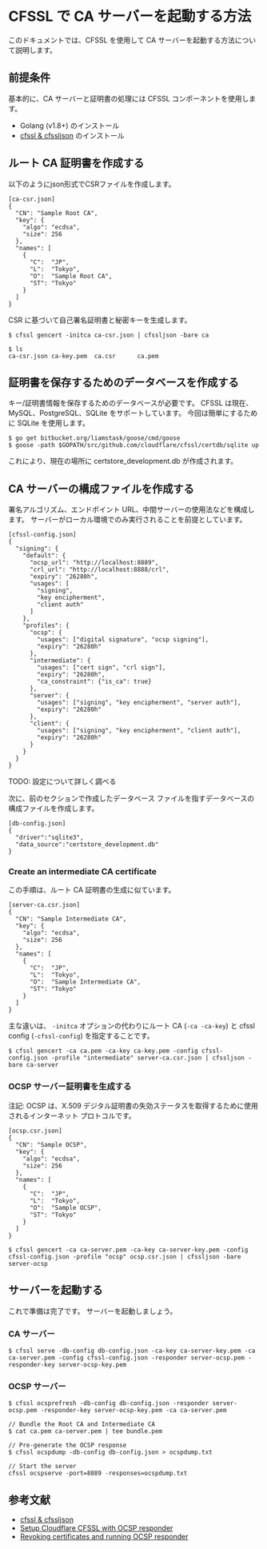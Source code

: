 # CFSSL で CA サーバーを起動する方法


<TranslationBanner />

このドキュメントでは、CFSSL を使用して CA サーバーを起動する方法について説明します。

## 前提条件

基本的に、CA サーバーと証明書の処理には CFSSL コンポーネントを使用します。

- Golang (v1.8+) のインストール
- [cfssl & cfssljson](https://github.com/cloudflare/cfssl) のインストール

## ルート CA 証明書を作成する

以下のようにjson形式でCSRファイルを作成します。

```
[ca-csr.json]
{
  "CN": "Sample Root CA",
  "key": {
    "algo": "ecdsa",
    "size": 256
  },
  "names": [
    {
      "C":  "JP",
      "L":  "Tokyo",
      "O":  "Sample Root CA",
      "ST": "Tokyo"
    }
  ]
}
```

CSR に基づいて自己署名証明書と秘密キーを生成します。

```
$ cfssl gencert -initca ca-csr.json | cfssljson -bare ca

$ ls
ca-csr.json ca-key.pem  ca.csr      ca.pem
```

## 証明書を保存するためのデータベースを作成する

キー/証明書情報を保存するためのデータベースが必要です。
CFSSL は現在、MySQL、PostgreSQL、SQLite をサポートしています。
今回は簡単にするために SQLite を使用します。

```
$ go get bitbucket.org/liamstask/goose/cmd/goose   
$ goose -path $GOPATH/src/github.com/cloudflare/cfssl/certdb/sqlite up
``` 

これにより、現在の場所に certstore_development.db が作成されます。

## CA サーバーの構成ファイルを作成する

署名アルゴリズム、エンドポイント URL、中間サーバーの使用法などを構成します。
サーバーがローカル環境でのみ実行されることを前提としています。

```
[cfssl-config.json]
{
  "signing": {
    "default": {
      "ocsp_url": "http://localhost:8889",
      "crl_url": "http://localhost:8888/crl",
      "expiry": "26280h",
      "usages": [
        "signing",
        "key encipherment",
        "client auth"
      ]
    },
    "profiles": {
      "ocsp": {
        "usages": ["digital signature", "ocsp signing"],
        "expiry": "26280h"
      },
      "intermediate": {
        "usages": ["cert sign", "crl sign"],
        "expiry": "26280h",
        "ca_constraint": {"is_ca": true}
      },
      "server": {
        "usages": ["signing", "key encipherment", "server auth"],
        "expiry": "26280h"
      },
      "client": {
        "usages": ["signing", "key encipherment", "client auth"],
        "expiry": "26280h"
      }
    }
  }
}
```

TODO: 設定について詳しく調べる

次に、前のセクションで作成したデータベース ファイルを指すデータベースの構成ファイルを作成します。

```
[db-config.json]
{
  "driver":"sqlite3",
  "data_source":"certstore_development.db"
}
```

### Create an intermediate CA certificate

この手順は、ルート CA 証明書の生成に似ています。

```
[server-ca.csr.json]
{
  "CN": "Sample Intermediate CA",
  "key": {
    "algo": "ecdsa",
    "size": 256
  },
  "names": [
    {
      "C":  "JP",
      "L":  "Tokyo",
      "O":  "Sample Intermediate CA",
      "ST": "Tokyo"
    }
  ]
}
```

主な違いは、 `-initca` オプションの代わりにルート CA (`-ca -ca-key`) と cfssl config (`-cfssl-config`) を指定することです。

```
$ cfssl gencert -ca ca.pem -ca-key ca-key.pem -config cfssl-config.json -profile "intermediate" server-ca.csr.json | cfssljson -bare ca-server
```

### OCSP サーバー証明書を生成する

注記: OCSP は、X.509 デジタル証明書の失効ステータスを取得するために使用されるインターネット プロトコルです。

```
[ocsp.csr.json]
{
  "CN": "Sample OCSP",
  "key": {
    "algo": "ecdsa",
    "size": 256
  },
  "names": [
    {
      "C":  "JP",
      "L":  "Tokyo",
      "O":  "Sample OCSP",
      "ST": "Tokyo"
    }
  ]
}
```

```
$ cfssl gencert -ca ca-server.pem -ca-key ca-server-key.pem -config cfssl-config.json -profile "ocsp" ocsp.csr.json | cfssljson -bare server-ocsp
```

## サーバーを起動する

これで準備は完了です。 サーバーを起動しましょう。

### CA サーバー

```
$ cfssl serve -db-config db-config.json -ca-key ca-server-key.pem -ca ca-server.pem -config cfssl-config.json -responder server-ocsp.pem -responder-key server-ocsp-key.pem
```

### OCSP サーバー

```
$ cfssl ocsprefresh -db-config db-config.json -responder server-ocsp.pem -responder-key server-ocsp-key.pem -ca ca-server.pem

// Bundle the Root CA and Intermediate CA
$ cat ca.pem ca-server.pem | tee bundle.pem

// Pre-generate the OCSP response
$ cfssl ocspdump -db-config db-config.json > ocspdump.txt

// Start the server
cfssl ocspserve -port=8889 -responses=ocspdump.txt
```

## 参考文献

- [cfssl & cfssljson](https://github.com/cloudflare/cfssl)
- [Setup Cloudflare CFSSL with OCSP responder](https://medium.com/@vrmvrm/setup-cloudflare-cfssl-with-ocsp-responder-aba44b4134e6)
- [Revoking certificates and running OCSP responder](https://propellered.com/2017/11/19/cfssl_revoking_certs_ocsp_reponder/)
